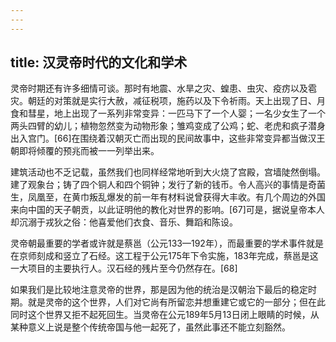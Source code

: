 ```yaml
---
---
---
```

title: 汉灵帝时代的文化和学术
---



灵帝时期还有许多细情可谈。那时有地震、水旱之灾、蝗患、虫灾、疫疠以及雹灾。朝廷的对策就是实行大赦，减征税项，施药以及下令祈雨。天上出现了日、月食和彗星，地上出现了一系列非常变异：一匹马下了一个人婴；一名少女生了一个两头四臂的幼儿；植物忽然变为动物形象；雏鸡变成了公鸡；蛇、老虎和疯子潜身出入宫门。[66]在围绕着汉朝灭亡而出现的民间故事中，这些非常变异都当做汉王朝即将倾覆的预兆而被一一列举出来。

建筑活动也不乏记载，虽然我们也同样经常地听到大火烧了宫殿，宫墙陡然倒塌。建了观象台；铸了四个铜人和四个铜钟；发行了新的钱币。令人高兴的事情是奇菌生，凤凰至，在黄巾叛乱爆发的前一年有材料说曾获得大丰收。有几个周边的外国来向中国的天子朝贡，以此证明他的教化对世界的影响。[67]可是，据说皇帝本人却沉溺于戎狄之俗：他喜爱他们衣食、音乐、舞蹈和陈设。

灵帝朝最重要的学者或许就是蔡邕（公元133—192年），而最重要的学术事件就是在京师刻成和竖立了石经。这工程于公元175年下令实施，183年完成，蔡邕是这一大项目的主要执行人。汉石经的残片至今仍然存在。[68]

如果我们是比较地注意灵帝的世界，那是因为他的统治是汉朝治下最后的稳定时期。就是灵帝的这个世界，人们对它尚有所留恋并想重建它或它的一部分；但在此同时这个世界又拒不起死回生。当灵帝在公元189年5月13日闭上眼睛的时候，从某种意义上说是整个传统帝国与他一起死了，虽然此事还不能立刻豁然。